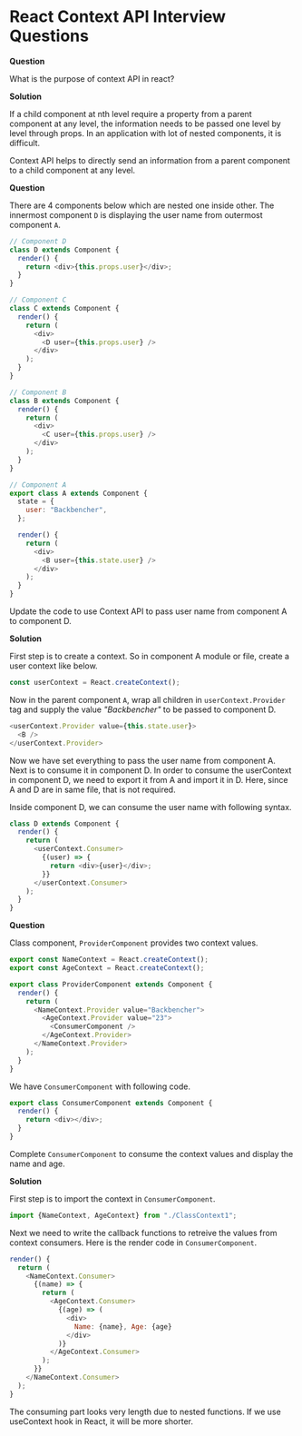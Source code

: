 

<Layout>
<SEO title="React Context API Interview Questions" />
<JSLayout>

# React Context API Interview Questions

**Question**

What is the purpose of context API in react?

**Solution**

If a child component at nth level require a property from a parent component at any level, the information needs to be passed one level by level through props. In an application with lot of nested components, it is difficult.

Context API helps to directly send an information from a parent component to a child component at any level.

**Question**

There are 4 components below which are nested one inside other. The innermost component `D` is displaying the user name from outermost component `A`.

```javascript
// Component D
class D extends Component {
  render() {
    return <div>{this.props.user}</div>;
  }
}

// Component C
class C extends Component {
  render() {
    return (
      <div>
        <D user={this.props.user} />
      </div>
    );
  }
}

// Component B
class B extends Component {
  render() {
    return (
      <div>
        <C user={this.props.user} />
      </div>
    );
  }
}

// Component A
export class A extends Component {
  state = {
    user: "Backbencher",
  };

  render() {
    return (
      <div>
        <B user={this.state.user} />
      </div>
    );
  }
}
```

Update the code to use Context API to pass user name from component A to component D.

**Solution**

First step is to create a context. So in component A module or file, create a user context like below.

```javascript
const userContext = React.createContext();
```

Now in the parent component `A`, wrap all children in `userContext.Provider` tag and supply the value _"Backbencher"_ to be passed to component D.

```javascript
<userContext.Provider value={this.state.user}>
  <B />
</userContext.Provider>
```

Now we have set everything to pass the user name from component A. Next is to consume it in component D. In order to consume the userContext in component D, we need to export it from A and import it in D. Here, since A and D are in same file, that is not required.

Inside component D, we can consume the user name with following syntax.

```javascript
class D extends Component {
  render() {
    return (
      <userContext.Consumer>
        {(user) => {
          return <div>{user}</div>;
        }}
      </userContext.Consumer>
    );
  }
}
```

**Question**

Class component, `ProviderComponent` provides two context values.

```javascript
export const NameContext = React.createContext();
export const AgeContext = React.createContext();

export class ProviderComponent extends Component {
  render() {
    return (
      <NameContext.Provider value="Backbencher">
        <AgeContext.Provider value="23">
          <ConsumerComponent />
        </AgeContext.Provider>
      </NameContext.Provider>
    );
  }
}
```

We have `ConsumerComponent` with following code.

```javascript
export class ConsumerComponent extends Component {
  render() {
    return <div></div>;
  }
}
```

Complete `ConsumerComponent` to consume the context values and display the name and age.

**Solution**

First step is to import the context in `ConsumerComponent`.

```javascript
import {NameContext, AgeContext} from "./ClassContext1";
```

Next we need to write the callback functions to retreive the values from context consumers. Here is the render code in `ConsumerComponent`.

```javascript
render() {
  return (
    <NameContext.Consumer>
      {(name) => {
        return (
          <AgeContext.Consumer>
            {(age) => (
              <div>
                Name: {name}, Age: {age}
              </div>
            )}
          </AgeContext.Consumer>
        );
      }}
    </NameContext.Consumer>
  );
}
```

The consuming part looks very length due to nested functions. If we use useContext hook in React, it will be more shorter.


</JSLayout>
</Layout>
